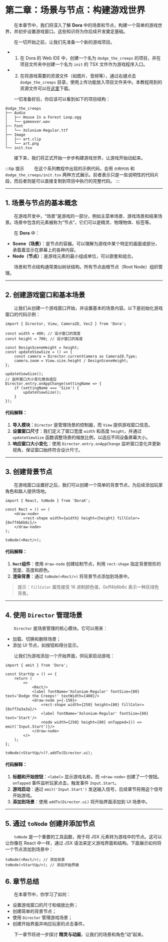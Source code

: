 # 第二章：场景与节点：构建游戏世界

&emsp;&emsp;在本章节中，我们将深入了解 **Dora** 中的场景和节点，构建一个简单的游戏世界，并初步设置游戏窗口。这些知识将为你后续开发奠定基础。

&emsp;&emsp;在一切开始之前，让我们先准备一个新的游戏项目。

* 1. 在 Dora 的 Web IDE 中，创建一个名为 `dodge_the_creeps` 的项目，并在项目文件夹中创建一个名为 `init` 的 TSX 文件作为游戏程序入口。
* 2. 在将游戏需要的资源文件（如图片、音频等），通过右键点击 `dodge_the_creeps` 目录，使用上传功能放入项目文件夹中。本教程用到的资源文件可以在[这里](https://github.com/IppClub/Dora-Demo/tree/main/dodge_the_creeps)下载。

&emsp;&emsp;一切准备好后，你应该可以看到如下的项目结构：

```plaintext
dodge_the_creeps
├── Audio
│   ├── House In a Forest Loop.ogg
│   └── gameover.wav
├── Font
│   └── Xolonium-Regular.ttf
├── Image
│   ├── art.clip
│   └── art.png
└── init.tsx
```

&emsp;&emsp;接下来，我们将正式开始一步步构建游戏世界，让游戏开始动起来。

:::tip 提示
&emsp;&emsp;在这个系列教程中出现的示例代码，会用 `示例代码` 和 `dodge_the_creeps/init.tsx` 两种方式展示。前者表示只是一些说明性的代码片段，而后者则是可以直接复制到项目中执行的完整代码。
:::

---

## 1. 场景与节点的基本概念

&emsp;&emsp;在游戏开发中，“场景”是游戏的一部分，例如主菜单场景、游戏场景和结束场景。场景中包含的元素被称为“节点”，它们可以是精灵、物理物体、标签等。

&emsp;&emsp;在 **Dora** 中：

- **Scene（场景）**：是节点的容器。可以理解为游戏中某个特定的画面或部分，承载着显示在屏幕上的各种内容。
- **Node（节点）**：是游戏元素的最小组成单位，可以嵌套和组合。

&emsp;&emsp;场景和节点结构通常类似树状结构，所有节点由根节点（Root Node）组织管理。

---

## 2. 创建游戏窗口和基本场景

&emsp;&emsp;让我们从创建一个游戏窗口开始，并设置基本的场景内容。以下是初始化游戏窗口的代码示例：

```tsx title="dodge_the_creeps/init.tsx"
import { Director, View, Camera2D, Vec2 } from 'Dora';

const width = 480; // 设计窗口的宽度
const height = 700; // 设计窗口的高度

const DesignSceneHeight = height;
const updateViewSize = () => {
	const camera = Director.currentCamera as Camera2D.Type;
	camera.zoom = View.size.height / DesignSceneHeight;
};

updateViewSize();
// 监听窗口大小变化做自适应
Director.entry.onAppChange(settingName => {
	if (settingName === 'Size') {
		updateViewSize();
	}
});
```

#### 代码解释：

1. **导入模块**：`Director` 是管理场景的控制器，而 `View` 提供游戏窗口信息。
2. **设置窗口尺寸**：我们定义了窗口宽度 `width` 和高度 `height`，并通过 `updateViewSize` 函数调整场景的缩放比例，以适应不同设备屏幕大小。
3. **响应窗口大小变化**：使用 `Director.entry.onAppChange` 监听窗口变化并更新视角，保证窗口始终符合设计尺寸。

---

## 3. 创建背景节点

&emsp;&emsp;在游戏窗口设置好之后，我们可以创建一个简单的背景节点，为后续添加玩家角色和敌人提供场地。

```tsx title="dodge_the_creeps/init.tsx"
import { React, toNode } from 'DoraX';

const Rect = () => (
	<draw-node>
		<rect-shape width={width} height={height} fillColor={0xff4b6b6c}/>
	</draw-node>
);

toNode(<Rect/>);
```

#### 代码解释：

1. **`Rect`组件**：使用 `draw-node` 创建绘制节点，利用 `rect-shape` 指定背景矩形的宽度、高度和颜色。
2. **渲染背景**：通过 `toNode(<Rect/>)` 将背景节点添加到场景中。

> 提示：`fillColor` 属性接受 16 进制颜色值，0xff4b6b6c 表示一种灰绿色背景。

---

## 4. 使用 `Director` 管理场景

&emsp;&emsp;`Director` 是场景管理的核心模块。它可以用来：

- 加载、切换和删除场景；
- 添加 UI 节点，如按钮和得分显示。

&emsp;&emsp;让我们为游戏添加一个开始界面，供玩家启动游戏：

```tsx title="dodge_the_creeps/init.tsx"
import { emit } from 'Dora';

const StartUp = () => {
	return (
		<>
			<Rect/>
			<label fontName='Xolonium-Regular' fontSize={80} text='Dodge the Creeps!' textWidth={400}/>
			<draw-node y={-150}>
				<rect-shape width={250} height={80} fillColor={0xff3a3a3a}/>
				<label fontName='Xolonium-Regular' fontSize={60} text='Start'/>
				<node width={250} height={80} onTapped={() => emit('Input.Start')}/>
			</draw-node>
		</>
	);
};

toNode(<StartUp/>)?.addTo(Director.ui);
```

#### 代码解释：

1. **标题和开始按钮**：`<label>` 显示游戏名称，而 `<draw-node>` 创建了一个按钮。`onTapped` 事件监听玩家点击，触发事件 `Input.Start`。
2. **游戏启动**：通过 `emit('Input.Start')` 发送输入信号，后续章节将用这个信号开始游戏。
3. **添加到场景**：使用 `addTo(Director.ui)` 将开始界面添加到 UI 场景中。

---

## 5. 通过 `toNode` 创建并添加节点

&emsp;&emsp;`toNode` 是一个重要的工具函数，用于将 JSX 元素转为游戏中的节点。这可以让你像在 React 中一样，通过 JSX 语法来定义游戏界面和结构。下面展示如何将一个节点添加到场景中：

```tsx
toNode(<Rect/>); // 添加背景
toNode(<StartUp/>); // 添加开始界面
```

## 6. 章节总结

&emsp;&emsp;在本章节中，你学习了如何：

- 设置游戏窗口的尺寸和缩放比例；
- 创建简单的背景节点；
- 使用 `Director` 管理游戏场景；
- 创建开始界面并响应玩家的点击事件。

&emsp;&emsp;下一章节将进一步探讨 **精灵与动画**，让我们的场景和角色“动”起来。